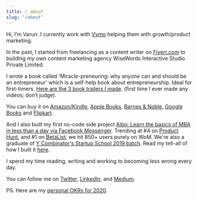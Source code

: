 ---
title: / about
slug: "/about"
---

Hi, I’m Varun. I currently work with [Vymo](https://getvymo.com/) helping them with growth/product marketing. 

In the past, I started from freelancing as a content writer on [Fiverr.com](http://fiverr.com) to building my own content marketing agency WiseWords Interactive Studio Private Limited. 

I wrote a book called 'Miracle-preneuring: why anyone can and should be an entrepreneur' which is a self-help book about entrepreneurship. Ideal for first-timers. [Here are the 3 book trailers I made](https://www.youtube.com/channel/UCW4BHOGauqa0cXLJ278brkg]). (first time I ever made any videos; don’t judge). 

You can buy it on [Amazon/Kindle](https://www.amazon.com/Miracle-preneuring-Why-anyone-should-entrepreneur/dp/153530605X), [Apple Books](https://books.apple.com/us/book/miracle-preneuring/id1137891452), [Barnes & Noble](https://www.barnesandnoble.com/w/miracle-preneuring-varun-choraria/1124138361), [Google Books](https://books.google.co.in/books/about/Miracle_Preneuring.html?id=KuTyvQAACAAJ&redir_esc=y) and [Flipkart](https://www.flipkart.com/miracle-preneuring/p/itmfcy3xgjphemfk).

And I also built my first no-code side project [Aibo: Learn the basics of MBA in less than a day via Facebook Messenger](https://getaibo.launchaco.com/). Trending at #4 on [Product Hunt](https://www.producthunt.com/posts/aibo-2), and #1 on [BetaList](https://betalist.com/@miraclepreneur), we hit 850+ users purely on WoM. We're also a graduate of [Y Combinator's Startup School 2019 batch](https://www.startupschool.org/companies/kkZY2Tl71-CkuQ). Read my tell-all of how I built it [here](https://medium.com/the-ascent/no-code-no-domain-my-tell-all-of-building-my-first-product-and-making-it-to-4-on-product-hunt-42ebcabd45db).

I spend my time reading, writing and working to becoming less wrong every day. 

You can follow me on [Twitter](https://twitter.com/miraclepreneur), [LinkedIn](https://www.linkedin.com/in/miraclepreneur/), and [Medium](https://medium.com/@miraclepreneur). 

PS. Here are my [personal OKRs for 2020](https://docs.google.com/spreadsheets/d/1sQhWnTc9DqMoSqCmtN34tBKtHJKo3_Q4SLNccKn8Zao/edit?usp=sharing).